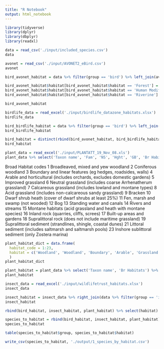 ```yaml
---
title: "R Notebook"
output: html_notebook
---
```


```r
library(tidyverse)
library(dplyr)
library(dbplyr)
library(readxl)
```

```r
data = read_csv('./input/included_species.csv')
data
```

```r
avonet = read_csv('./input/AVONET2_eBird.csv')
avonet
```

```r
bird_avonet_habitat = data %>% filter(group == 'bird') %>% left_join(avonet, by = c('scientific name' = 'Species2')) %>% select('common name', 'scientific name', Habitat, group) %>% rename(common_name='common name', scientific_name='scientific name', habitat = Habitat)

bird_avonet_habitat$habitat[bird_avonet_habitat$habitat == 'Forest'] = 'Woodland'
bird_avonet_habitat$habitat[bird_avonet_habitat$habitat == 'Human Modified'] = 'Built-Up'
bird_avonet_habitat$habitat[bird_avonet_habitat$habitat == 'Riverine'] = 'Wetlands'

bird_avonet_habitat
```
```r
birdlife_data = read_excel('./input/birdlife_datazone_habitats.xlsx')
birdlife_data
```

```r
bird_birdlife_habitat = data %>% filter(group == 'bird') %>% left_join(birdlife_data) %>% select('common name', 'scientific name', habitat, group) %>% rename(common_name='common name', scientific_name='scientific name')
bird_birdlife_habitat
```
```r
bird_habitat = distinct(rbind(bird_avonet_habitat, bird_birdlife_habitat))
bird_habitat
```

```r
plant_data = read_excel('./input/PLANTATT_19_Nov_08.xls')
plant_data %>% select('Taxon name', 'Fam', 'NS', 'Hght', 'GB', 'Br Habitats') %>% right_join(data %>% filter(group == 'plant'), by = c('Taxon name' = 'scientific name'))
```

Broad Habitat codes
1   Broadleaved, mixed and yew woodland
2   Coniferous woodland
3   Boundary and linear features (eg hedges, roadsides, walls)
4   Arable and horticultural (includes orchards, excludes domestic gardens)
5   Improved grassland
6   Neutral grassland (includes coarse Arrhenatherum grassland)
7   Calcareous grassland (includes lowland and montane types)
8   Acid grassland (includes non-calcareous sandy grassland)
9   Bracken
10   Dwarf shrub heath (cover of dwarf shrubs at least 25%)
11   Fen, marsh and swamp (not wooded)
12   Bog
13   Standing water and canals
14   Rivers and streams
15   Montane habitats (acid grassland and heath with montane species)
16   Inland rock (quarries, cliffs, screes)
17   Built-up areas and gardens
18   Supralittoral rock (does not include maritime grassland)
19   Supralittoral sediment (strandlines, shingle, coastal dunes)
21   Littoral sediment (includes saltmarsh and saltmarsh pools)
23   Inshore sublittoral sediment (only Zostera marina)
```r
plant_habitat_dict = data.frame(
  habitat_code = 1:23,
  habitat = c('Woodland', 'Woodland', 'Boundary', 'Arable', 'Grassland', 'Grassland', 'Grassland', 'Grassland', 'Bracken', 'Shrub', 'Wetlands', 'Wetlands', 'Wetlands', 'Wetlands', 'Mountain', 'Rock', 'Built-Up', 'Rock', 'Sediment', NA, 'Saltmarsh', NA, 'Inshore')
  )
plant_habitat_dict
```

```r
plant_habitat = plant_data %>% select('Taxon name', 'Br Habitats') %>% rename(habitat_code = 'Br Habitats') %>% right_join(data %>% filter(group == 'plant'), by = c('Taxon name' = 'scientific name')) %>% separate_rows(habitat_code, convert = TRUE, sep = ",") %>% left_join(plant_habitat_dict, by = c('habitat_code' = 'habitat_code')) %>% select('common name', 'Taxon name', 'habitat', group) %>% rename(common_name='common name', scientific_name='Taxon name')
plant_habitat 
```

```r
insect_data = read_excel('./input/wildlifetrust_habitats.xlsx')
insect_data
```

```r
insect_habitat = insect_data %>% right_join(data %>% filter(group == 'insect')) %>% select('common name', 'scientific name', 'habitat', group) %>% rename(common_name='common name', scientific_name='scientific name')
insect_habitat
```
```r
rbind(bird_habitat, insect_habitat, plant_habitat) %>% select(habitat) %>% filter(!is.na(habitat)) %>% distinct()
```

```r
species_to_habitat = rbind(bird_habitat, insect_habitat, plant_habitat) %>% filter(habitat %in% c('Woodland', 'Wetlands', 'Built-Up', 'Arable', 'Rock', 'Shrub', 'Grassland'))
species_to_habitat
```

```r
table(species_to_habitat$group, species_to_habitat$habitat)
```

```r
write_csv(species_to_habitat, './output/1_species_by_habitat.csv')
```
